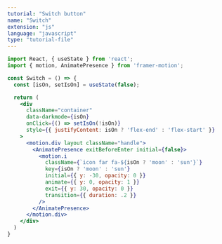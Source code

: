 ```yaml
---
tutorial: "Switch button"
name: "Switch"
extension: "js"
language: "javascript"
type: "tutorial-file"
---
```


```jsx
import React, { useState } from 'react';
import { motion, AnimatePresence } from 'framer-motion';

const Switch = () => {
  const [isOn, setIsOn] = useState(false);

  return (
    <div 
      className="container" 
      data-darkmode={isOn}
      onClick={() => setIsOn(!isOn)}
      style={{ justifyContent: isOn ? 'flex-end' : 'flex-start' }}
    >
      <motion.div layout className="handle">
        <AnimatePresence exitBeforeEnter initial={false}>
          <motion.i
            className={`icon far fa-${isOn ? 'moon' : 'sun'}`}
            key={isOn ? 'moon' : 'sun'}
            initial={{ y: -30, opacity: 0 }}
            animate={{ y: 0, opacity: 1 }}
            exit={{ y: 30, opacity: 0 }} 
            transition={{ duration: .2 }}
          />
        </AnimatePresence>
      </motion.div>
    </div>
  )
}
```